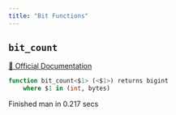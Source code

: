 ```yaml
---
title: "Bit Functions"
---
```


## `bit_count`
[🔗 Official Documentation](https://cloud.google.com/bigquery/docs/reference/standard-sql/bit_functions#bit_count)

```sql
function bit_count<$1> (<$1>) returns bigint
	where $1 in (int, bytes)
```


   Finished man in 0.217 secs

